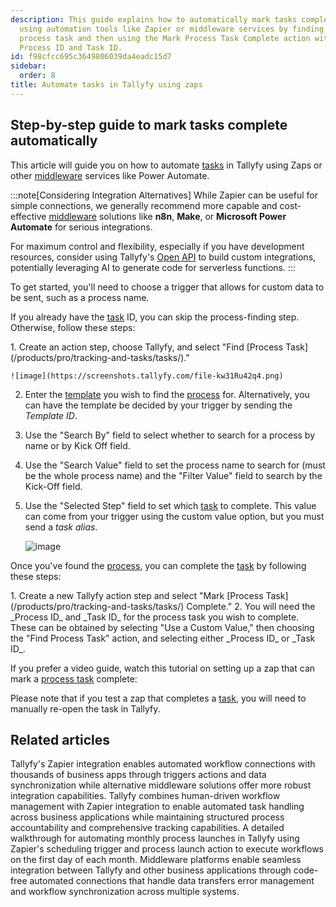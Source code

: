 ```yaml
---
description: This guide explains how to automatically mark tasks complete in Tallyfy
  using automation tools like Zapier or middleware services by finding the specific
  process task and then using the Mark Process Task Complete action with the required
  Process ID and Task ID.
id: f98cfcc695c3649806039da4eadc15d7
sidebar:
  order: 8
title: Automate tasks in Tallyfy using zaps
---
```



## Step-by-step guide to mark tasks complete automatically

This article will guide you on how to automate [tasks](/products/pro/tracking-and-tasks/tasks/) in Tallyfy using Zaps or other [middleware](/products/pro/integrations/middleware/) services like Power Automate.

:::note[Considering Integration Alternatives]
While Zapier can be useful for simple connections, we generally recommend more capable and cost-effective [middleware](/products/pro/integrations/middleware/) solutions like **n8n**, **Make**, or **Microsoft Power Automate** for serious integrations.

For maximum control and flexibility, especially if you have development resources, consider using Tallyfy's [Open API](/products/pro/integrations/open-api/) to build custom integrations, potentially leveraging AI to generate code for serverless functions.
:::

To get started, you'll need to choose a trigger that allows for custom data to be sent, such as a process name.

If you already have the [task](/products/pro/tracking-and-tasks/tasks/) ID, you can skip the process-finding step. Otherwise, follow these steps:

<Steps>
1. Create an action step, choose Tallyfy, and select "Find [Process Task](/products/pro/tracking-and-tasks/tasks/)."

    ![image](https://screenshots.tallyfy.com/file-kw31Ru42q4.png)
2. Enter the [template](/products/pro/documenting/templates/) you wish to find the [process](/products/pro/tracking-and-tasks/processes/) for. Alternatively, you can have the template be decided by your trigger by sending the _Template ID_.
3. Use the "Search By" field to select whether to search for a process by name or by Kick Off field.
4. Use the "Search Value" field to set the process name to search for (must be the whole process name) and the "Filter Value" field to search by the Kick-Off field.
5. Use the "Selected Step" field to set which [task](/products/pro/tracking-and-tasks/tasks/) to complete. This value can come from your trigger using the custom value option, but you must send a _task alias_.

    ![image](https://screenshots.tallyfy.com/file-Ib1LU2sgAY.png)
</Steps>

Once you've found the [process](/products/pro/tracking-and-tasks/processes/), you can complete the [task](/products/pro/tracking-and-tasks/tasks/) by following these steps:

<Steps>
1. Create a new Tallyfy action step and select "Mark [Process Task](/products/pro/tracking-and-tasks/tasks/) Complete."
2. You will need the _Process ID_ and _Task ID_ for the process task you wish to complete. These can be obtained by selecting "Use a Custom Value," then choosing the "Find Process Task" action, and selecting either _Process ID_ or _Task ID_.
</Steps>

If you prefer a video guide, watch this tutorial on setting up a zap that can mark a [process task](/products/pro/tracking-and-tasks/tasks/) complete:

<lite-vimeo videoid="326754823"></lite-vimeo>

Please note that if you test a zap that completes a [task](/products/pro/tracking-and-tasks/tasks/), you will need to manually re-open the task in Tallyfy.


## Related articles
<CardGrid>
<LinkTitleCard header="<b>Middleware > Zapier</b>" href="/products/pro/integrations/middleware/zapier/" > Tallyfy's Zapier integration enables automated workflow connections with thousands of business apps through triggers actions and data synchronization while alternative middleware solutions offer more robust integration capabilities. </LinkTitleCard>
<LinkTitleCard header="<b>Zapier > Tallyfy & Zapier</b>" href="/products/pro/integrations/middleware/zapier/how-can-i-improve-task-management-with-tallyfy/" > Tallyfy combines human-driven workflow management with Zapier integration to enable automated task handling across business applications while maintaining structured process accountability and comprehensive tracking capabilities. </LinkTitleCard>
<LinkTitleCard header="<b>Zapier > Automate monthly process launch with Zapier</b>" href="/products/pro/integrations/middleware/zapier/how-to-automate-monthly-process-launch-with-zapier/" > A detailed walkthrough for automating monthly process launches in Tallyfy using Zapier's scheduling trigger and process launch action to execute workflows on the first day of each month. </LinkTitleCard>
<LinkTitleCard header="<b>Integrations > Middleware</b>" href="/products/pro/integrations/middleware/" > Middleware platforms enable seamless integration between Tallyfy and other business applications through code-free automated connections that handle data transfers error management and workflow synchronization across multiple systems. </LinkTitleCard>
</CardGrid>